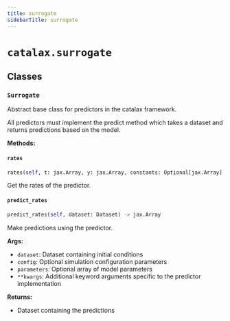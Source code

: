 ```yaml
---
title: surrogate
sidebarTitle: surrogate
---
```


# `catalax.surrogate`

## Classes

### `Surrogate` <sup><a href="https://github.com/JR-1991/Catalax/blob/master/catalax/surrogate.py#L13" target="_blank"><Icon icon="github" style="width: 14px; height: 14px;" /></a></sup>


Abstract base class for predictors in the catalax framework.

All predictors must implement the predict method which takes a dataset
and returns predictions based on the model.


**Methods:**

#### `rates` <sup><a href="https://github.com/JR-1991/Catalax/blob/master/catalax/surrogate.py#L22" target="_blank"><Icon icon="github" style="width: 14px; height: 14px;" /></a></sup>

```python
rates(self, t: jax.Array, y: jax.Array, constants: Optional[jax.Array] = None) -> jax.Array
```

Get the rates of the predictor.


#### `predict_rates` <sup><a href="https://github.com/JR-1991/Catalax/blob/master/catalax/surrogate.py#L34" target="_blank"><Icon icon="github" style="width: 14px; height: 14px;" /></a></sup>

```python
predict_rates(self, dataset: Dataset) -> jax.Array
```

Make predictions using the predictor.

**Args:**
- `dataset`: Dataset containing initial conditions
- `config`: Optional simulation configuration parameters
- `parameters`: Optional array of model parameters
- `**kwargs`: Additional keyword arguments specific to the predictor implementation

**Returns:**
- Dataset containing the predictions

